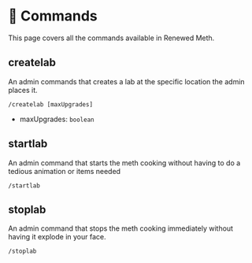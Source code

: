 # 📓 Commands

This page covers all the commands available in Renewed Meth.


## createlab
An admin commands that creates a lab at the specific location the admin places it.

```
/createlab [maxUpgrades]
```

- maxUpgrades: `boolean`


## startlab
An admin command that starts the meth cooking without having to do a tedious animation or items needed

```
/startlab
```

## stoplab
An admin command that stops the meth cooking immediately without having it explode in your face.

```
/stoplab
```